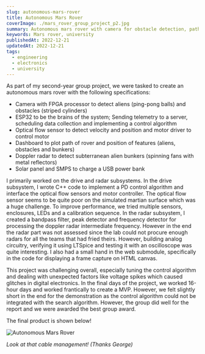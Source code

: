 ```yaml
---
slug: autonomous-mars-rover
title: Autonomous Mars Rover
coverImage: ./mars_rover_group_project_p2.jpg
summary: Autonomous mars rover with camera for obstacle detection, path finding, radar, PD control, remote telemetry and solar charging.
keywords: Mars rover, university
publishedAt: 2022-12-21
updatedAt: 2022-12-21
tags:
  - engineering
  - electronics
  - university
---
```


As part of my second-year group project, we were tasked to create an autonomous mars rover with the following specifications:

- Camera with FPGA processor to detect aliens (ping-pong balls) and obstacles (striped cylinders)
- ESP32 to be the brains of the system; Sending telemetry to a server, scheduling data collection and implementing a control algorithm
- Optical flow sensor to detect velocity and position and motor driver to control motor
- Dashboard to plot path of rover and position of features (aliens, obstacles and bunkers)
- Doppler radar to detect subterranean alien bunkers (spinning fans with metal reflectors)
- Solar panel and SMPS to charge a USB power bank

I primarily worked on the drive and radar subsystems. In the drive subsystem, I wrote C++ code to implement a PD control algorithm and interface the optical flow sensors and motor controller. The optical flow sensor seems to be quite poor on the simulated martian surface which was a huge challenge. To improve performance, we tried multiple sensors, enclosures, LEDs and a calibration sequence. In the radar subsystem, I created a bandpass filter, peak detector and frequency detector for processing the doppler radar intermediate frequency. However in the end the radar part was not assessed since the lab could not procure enough radars for all the teams that had fried theirs. However, building analog circuitry, verifying it using LTSpice and testing it with an oscilloscope was quite interesting. I also had a small hand in the web submodule, specifically in the code for displaying a frame capture on HTML canvas.

This project was challenging overall, especially tuning the control algorithm and dealing with unexpected factors like voltage spikes which caused glitches in digital electronics. In the final days of the project, we worked 16-hour days and worked frantically to create a MVP. However, we felt slightly short in the end for the demonstration as the control algorithm could not be integrated with the search algorithm. However, the group did well for the report and we were awarded the best group award.

The final product is shown below!

![Autonomous Mars Rover](./mars_rover_group_project_p1.jpg)

*Look at that cable management! (Thanks George)*
